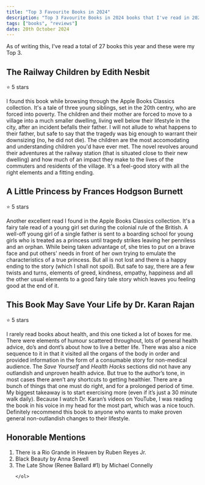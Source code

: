 ```yaml
---
title: "Top 3 Favourite Books in 2024"
description: "Top 3 Favourite Books in 2024 books that I've read in 2024"
tags: ["books", "reviews"]
date: 20th October 2024
---
```

<section>
	As of writing this, I've read a total of 27 books this year and these were my Top 3.
</section>
<section className="mt-10 flex flex-col gap-2">
	<div>
		<h2 className="text-lg lg:text-xl font-bold">The Railway Children <span className="italic text-md lg:text-lg font-normal">by Edith Nesbit</span></h2>
		<p className="font-bold">⭐ 5 stars</p>
	</div>
	<p>
		I found this book while browsing through the Apple Books Classics collection. It's a tale of three young siblings, set in the 20th centry, who are forced into poverty.
		The children and their mother are forced to move to a village into a much smaller dwelling, living well below their lifestyle in the city, after an
		incident befalls their father. I will not allude to what happens to their father, but safe to say that the tragedy was big enough to warrant their downsizing
		(no, he did not die). The children are the most accomodating and understanding children you'd have ever met. The novel revolves around their adventures
		at the railway station (that is situated close to their new dwelling) and how much of an impact they make to the lives of the commuters and residents
		of the village. It's a feel-good story with all the right elements and a fitting ending.
	</p>
</section>
<section className="mt-10 flex flex-col gap-2">
	<div>
		<h2 className="text-lg lg:text-xl font-bold">A Little Princess <span className="italic text-md lg:text-lg font-normal">by Frances Hodgson Burnett</span></h2>
		<p className="font-bold">⭐ 5 stars</p>
	</div>
	<p>
		Another excellent read I found in the Apple Books Classics collection. It's a fairy tale read of a young girl set during the colonial rule of the
		British. A well-off young girl of a single father is sent to a boarding school for young girls who is treated as a princess until tragedy strikes
		leaving her penniless and an orphan. While being taken advantage of, she tries to put on a brave face and put others' needs in front of her own
		trying to emulate the characteristics of a true princess. But all is not lost and there is a happy ending to the story (which I shall not spoil). But
		safe to say, there are a few twists and turns, elements of greed, kindness, empathy, happiness and all the other usual elements to a good fairy tale story
		which leaves you feeling good at the end of it.
	</p>
</section>
<section className="mt-10 flex flex-col gap-2">
	<div>
		<h2 className="text-lg lg:text-xl font-bold">This Book May Save Your Life <span className="italic text-md lg:text-lg font-normal">by Dr. Karan Rajan</span></h2>
		<p className="font-bold">⭐ 5 stars</p>
	</div>
	<p>
		I rarely read books about health, and this one ticked a lot of boxes for me. There were elements of humour scattered throughout,
		lots of general health advice, do’s and dont’s about how to live a better life. There was also a nice sequence to it
		in that it visited all the organs of the body in order and provided information in the form of a consumable story for non-medical audience.
		The <i>Save Yourself</i> and <i>Health Hacks</i> sections did not have any outlandish and unproven health advice. But true to the author’s tone,
		in most cases there aren’t any shortcuts to getting healthier. There are a bunch of things that one must do right, and for a prolonged period of time. My biggest takeaway is to start exercising more (even if it’s just a 30 minute walk daily).
		Because I watch Dr. Karan’s videos on YouTube, I was reading the book in his voice in my head for the most part, which was a nice touch.
		Definitely recommend this book to anyone who wants to make proven general non-outlandish changes to their lifestyle.
	</p>
</section>
<section className="mt-10 flex flex-col gap-2">
	<h2 className="text-xl font-bold">Honorable Mentions</h2>
	<ol className="list-disc">
		<li class="text-lg lg:text-xl font-bold">There is a Rio Grande in Heaven <span className="italic text-md lg:text-lg font-normal">by Ruben Reyes Jr.</span></li>
		<li class="text-lg lg:text-xl font-bold">Black Beauty <span className="italic text-md lg:text-lg font-normal">by Anna Sewell</span></li>
		<li class="text-lg lg:text-xl font-bold">The Late Show (Renee Ballard #1) <span className="italic text-md lg:text-lg font-normal">by Michael Connelly</span></li>

	</ol>
</section>
